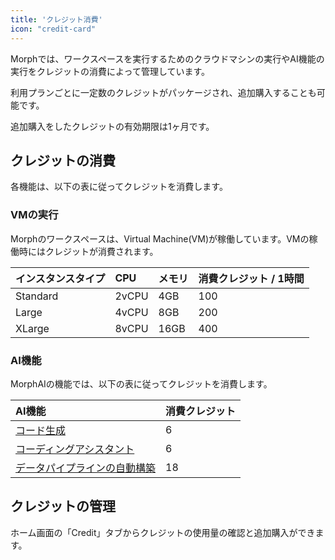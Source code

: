 ```yaml
---
title: 'クレジット消費'
icon: "credit-card"
---
```


Morphでは、ワークスペースを実行するためのクラウドマシンの実行やAI機能の実行をクレジットの消費によって管理しています。

利用プランごとに一定数のクレジットがパッケージされ、追加購入することも可能です。

<Warning>追加購入をしたクレジットの有効期限は1ヶ月です。</Warning>

## クレジットの消費

各機能は、以下の表に従ってクレジットを消費します。

### VMの実行

Morphのワークスペースは、Virtual Machine(VM)が稼働しています。VMの稼働時にはクレジットが消費されます。

| インスタンスタイプ | CPU | メモリ | 消費クレジット / 1時間 |
| :--- | :--- | :--- | :--- |
| Standard | 2vCPU | 4GB | 100 |
| Large | 4vCPU | 8GB | 200 |
| XLarge | 8vCPU | 16GB | 400 |

### AI機能

MorphAIの機能では、以下の表に従ってクレジットを消費します。

| AI機能 | 消費クレジット |
| :--- | :--- |
| [コード生成](/docs/ja/morph-ai/code-generation) | 6 |
| [コーディングアシスタント](/docs/ja/morph-ai/code-assistant) | 6 |
| [データパイプラインの自動構築](/docs/ja/morph-ai/data-pipeline-builder) | 18 |

## クレジットの管理

ホーム画面の「Credit」タブからクレジットの使用量の確認と追加購入ができます。